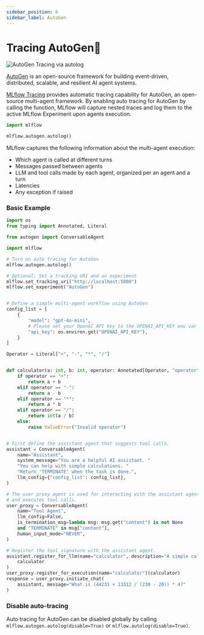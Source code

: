 ```yaml
---
sidebar_position: 6
sidebar_label: AutoGen
---
```



# Tracing AutoGen🤖

![AutoGen Tracing via autolog](/images/llms/autogen/autogen-trace.png)

[AutoGen](https://microsoft.github.io/autogen/0.2/) is an open-source framework for building event-driven, distributed, scalable, and resilient AI agent systems.

[MLflow Tracing](../) provides automatic tracing capability for AutoGen, an open-source multi-agent framework. By enabling auto tracing
for AutoGen by calling the <APILink fn="mlflow.autogen.autolog" /> function, MLflow will capture nested traces and log them to the active MLflow Experiment upon agents execution.

```python
import mlflow

mlflow.autogen.autolog()
```

MLflow captures the following information about the multi-agent execution:

* Which agent is called at different turns
* Messages passed between agents
* LLM and tool calls made by each agent, organized per an agent and a turn
* Latencies
* Any exception if raised

### Basic Example

```python
import os
from typing import Annotated, Literal

from autogen import ConversableAgent

import mlflow

# Turn on auto tracing for AutoGen
mlflow.autogen.autolog()

# Optional: Set a tracking URI and an experiment
mlflow.set_tracking_uri("http://localhost:5000")
mlflow.set_experiment("AutoGen")


# Define a simple multi-agent workflow using AutoGen
config_list = [
    {
        "model": "gpt-4o-mini",
        # Please set your OpenAI API Key to the OPENAI_API_KEY env var before running this example
        "api_key": os.environ.get("OPENAI_API_KEY"),
    }
]

Operator = Literal["+", "-", "*", "/"]


def calculator(a: int, b: int, operator: Annotated[Operator, "operator"]) -> int:
    if operator == "+":
        return a + b
    elif operator == "-":
        return a - b
    elif operator == "*":
        return a * b
    elif operator == "/":
        return int(a / b)
    else:
        raise ValueError("Invalid operator")


# First define the assistant agent that suggests tool calls.
assistant = ConversableAgent(
    name="Assistant",
    system_message="You are a helpful AI assistant. "
    "You can help with simple calculations. "
    "Return 'TERMINATE' when the task is done.",
    llm_config={"config_list": config_list},
)

# The user proxy agent is used for interacting with the assistant agent
# and executes tool calls.
user_proxy = ConversableAgent(
    name="Tool Agent",
    llm_config=False,
    is_termination_msg=lambda msg: msg.get("content") is not None
    and "TERMINATE" in msg["content"],
    human_input_mode="NEVER",
)

# Register the tool signature with the assistant agent.
assistant.register_for_llm(name="calculator", description="A simple calculator")(
    calculator
)
user_proxy.register_for_execution(name="calculator")(calculator)
response = user_proxy.initiate_chat(
    assistant, message="What is (44231 + 13312 / (230 - 20)) * 4?"
)
```

### Disable auto-tracing

Auto tracing for AutoGen can be disabled globally by calling `mlflow.autogen.autolog(disable=True)` or `mlflow.autolog(disable=True)`.
